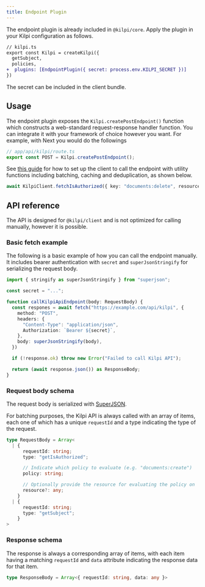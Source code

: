 ```yaml
---
title: Endpoint Plugin
---
```


The endpoint plugin is already included in `@kilpi/core`. Apply the plugin in your Kilpi configuration as follows.

```diff lang="ts"
// kilpi.ts
export const Kilpi = createKilpi({
  getSubject,
  policies,
+  plugins: [EndpointPlugin({ secret: process.env.KILPI_SECRET })]
})
```

The secret can be included in the client bundle.

## Usage

The endpoint plugin exposes the `Kilpi.createPostEndpoint()` function which constructs a web-standard request-response handler function. You can integrate it with your framework of choice however you want. For example, with Next you would do the followings

```ts
// app/api/kilpi/route.ts
export const POST = Kilpi.createPostEndpoint();
```

See [this guide](/docs/getting-started/usage-on-client) for how to set up the client to call the endpoint with utility functions including batching, caching and deduplication, as shown below.

```ts
await KilpiClient.fetchIsAuthorized({ key: "documents:delete", resource: myDocument });
```

## API reference

The API is designed for `@kilpi/client` and is not optimized for calling manually, however it is possible.

### Basic fetch example

The following is a basic example of how you can call the endpoint manually. It includes bearer authentication with `secret` and `superJsonStringify` for serializing the request body.

```ts
import { stringify as superJsonStringify } from "superjson";

const secret = "...";

function callKilpiApiEndpoint(body: RequestBody) {
  const respones = await fetch("https://example.com/api/kilpi", {
    method: "POST",
    headers: {
      "Content-Type": "application/json",
      Authorization: `Bearer ${secret}`,
    },
    body: superJsonStringify(body),
  })

  if (!response.ok) throw new Error("Failed to call Kilpi API");

  return (await response.json()) as ResponseBody;
}
```

### Request body schema

The request body is serialized with [SuperJSON](https://www.npmjs.com/package/superjson).

For batching purposes, the Kilpi API is always called with an array of items, each one of which has a unique `requestId` and a type indicating the type of the request.

```ts
type RequestBody = Array<
  | {
      requestId: string;
      type: "getIsAuthorized";

      // Indicate which policy to evaluate (e.g. "documents:create")
      policy: string;

      // Optionally provide the resource for evaluating the policy on
      resource?: any;
    }
  | {
      requestId: string;
      type: "getSubject";
    }
>
```

### Response schema

The response is always a corresponding array of items, with each item having a matching `requestId` and `data` attribute indicating the response data for that item.

```ts
type ResponseBody = Array<{ requestId: string, data: any }>
```
